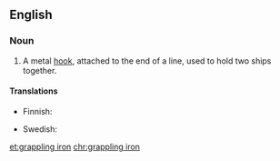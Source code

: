 ==English==

===Noun===
{{en-noun|head=[[grappling]] [[iron]]}}

# {{context|nautical|lang=en}} A metal [[hook]], attached to the end of a line, used to hold two ships together.

====Translations====
{{trans-top|metal hook used to hold two ships together}}
* Finnish: {{t|fi|entraushaka}}
{{trans-mid}}
* Swedish: {{t|sv|änterhake|c}}
{{trans-bottom}}

[[et:grappling iron]]
[[chr:grappling iron]]